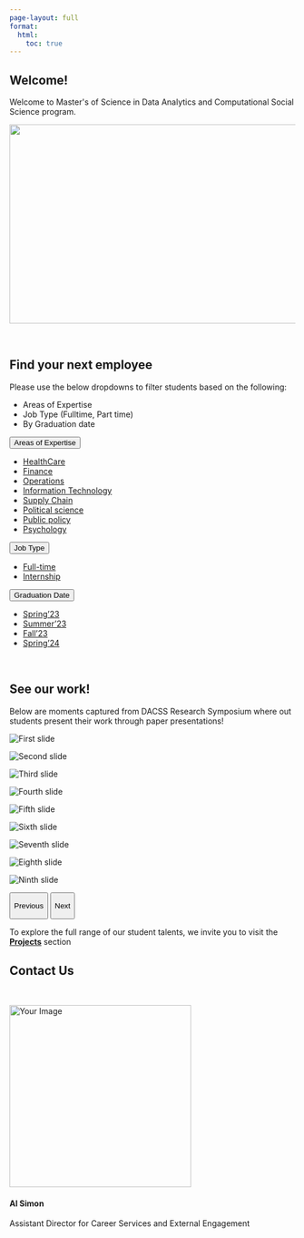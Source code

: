 ```yaml
---
page-layout: full
format:
  html:
    toc: true
---
```


## Welcome!

```{=html}
<p style={font-size: '13px'}>Welcome to Master's of Science in Data Analytics and Computational Social Science program. </p>
```
<!-- Center Align main image -->

::: {.d-flex .justify-content-center}
<img src="images/DACSS_People.png" class="rounded" width="700" height="350"/>
:::

<br>

## Find your next employee

Please use the below dropdowns to filter students based on the following:

-   Areas of Expertise
-   Job Type (Fulltime, Part time)
-   By Graduation date

::: dropdown
<button class="btn btn-danger dropdown-toggle" type="button" id="dropdownMenuButton1" data-bs-toggle="dropdown" aria-expanded="false">
Areas of Expertise
</button>

<ul class="dropdown-menu" aria-labelledby="dropdownMenuButton1">

<li><a class="dropdown-item" href="./people.html#category=healthcare" target="_blank">HealthCare</a></li>

<li><a class="dropdown-item" href="./people.html#category=finance" target="_blank">Finance</a></li>

<li><a class="dropdown-item" href="./people.html#category=operations" target="_blank">Operations</a></li>

<li><a class="dropdown-item" href="./people.html#category=it" target="_blank">Information Technology</a></li>

<li><a class="dropdown-item" href="./people.html#category=supply_chain" target="_blank">Supply Chain</a></li>

<li><a class="dropdown-item" href="./people.html#category=political_science" target="_blank">Political science</a></li>

<li><a class="dropdown-item" href="./people.html#category=public-policy" target="_blank">Public policy</a></li>

<li><a class="dropdown-item" href="./people.html#category=psychology" target="_blank">Psychology</a></li>

</ul>
:::

::: dropdown
<button class="btn btn-danger dropdown-toggle" type="button" id="dropdownMenuButton1" data-bs-toggle="dropdown" aria-expanded="false">
Job Type
</button>

<ul class="dropdown-menu" aria-labelledby="dropdownMenuButton1">

<li><a class="dropdown-item" href="./people.html#category=full-time" target="_blank">Full-time</a></li>

<li><a class="dropdown-item" href="./people.html#category=internship" target="_blank">Internship</a></li>

</ul>
:::

::: dropdown
<button class="btn btn-danger dropdown-toggle" type="button" id="dropdownMenuButton1" data-bs-toggle="dropdown" aria-expanded="false">
Graduation Date
</button>

<ul class="dropdown-menu" aria-labelledby="dropdownMenuButton1">

<li><a class="dropdown-item" href="./people.html#category=spring23" target="_blank">Spring'23</a></li>

<li><a class="dropdown-item" href="./people.html#category=summer23" target="_blank">Summer'23</a></li>

<li><a class="dropdown-item" href="./people.html#category=fall23" target="_blank">Fall'23</a></li>

<li><a class="dropdown-item" href="./people.html#category=spring24" target="_blank">Spring'24</a></li>

</ul>
:::

<br>

## See our work!

Below are moments captured from DACSS Research Symposium where out students present their work through paper presentations!

::: {#myCarousel .carousel .slide data-bs-ride="carousel" data-bs-interval="2500"}
::: carousel-inner
::: {.carousel-item .active}
::: row
::: col
<img src="images/Research_symposium/img1.jpg" alt="First slide" class="d-block w-100"/>
:::

::: col
<img src="images/Research_symposium/img2.jpg" alt="Second slide" class="d-block w-100"/>
:::

::: col
<img src="images/Research_symposium/img3.jpg" alt="Third slide" class="d-block w-100"/>
:::
:::
:::

::: carousel-item
::: row
::: col
<img src="images/Research_symposium/img4.jpg" alt="Fourth slide" class="d-block w-100"/>
:::

::: col
<img src="images/Research_symposium/img5.jpg" alt="Fifth slide" class="d-block w-100"/>
:::

::: col
<img src="images/Research_symposium/img6.jpg" alt="Sixth slide" class="d-block w-100"/>
:::
:::
:::

::: carousel-item
::: row
::: col
<img src="images/Research_symposium/img7.jpg" alt="Seventh slide" class="d-block w-100"/>
:::

::: col
<img src="images/Research_symposium/img8.jpg" alt="Eighth slide" class="d-block w-100"/>
:::

::: col
<img src="images/Research_symposium/img9.jpg" alt="Ninth slide" class="d-block w-100"/>
:::
:::
:::
:::

<button class="carousel-control-prev" type="button" data-bs-target="#myCarousel" data-bs-slide="prev">

[Previous]{.visually-hidden}

</button>

<button class="carousel-control-next" type="button" data-bs-target="#myCarousel" data-bs-slide="next">

[Next]{.visually-hidden}

</button>
:::

```{=html}
<script src="https://cdn.jsdelivr.net/npm/bootstrap@5.0.0-beta3/dist/js/bootstrap.bundle.min.js" integrity="sha384-JEW9xMcG8R+pH31jmWH6WWP0WintQrMb4s7ZOdauHnUtxwoG2vI5DkLtS3qm9Ekf" crossorigin="anonymous"></script>
```
To explore the full range of our student talents, we invite you to visit the <a href="./pages/projects.html" target="_blank"><b>Projects</b></a> section

## Contact Us

<br>

::: container
::: row
::: {.col-sm-6 .d-flex.justify-content-center}
::: text-center
<img src="images/Al_Simon.png" alt="Your Image" class="img-fluid rounded" width="320" height="320"/>

<h4 class="mt-3 mb-0">

Al Simon

</h4>

<p class="lead mt-3 mb-0">

Assistant Director for Career Services and External Engagement

</p>
:::
:::

::: col-sm-6
```{=html}
<script src="https://apps.elfsight.com/p/platform.js" defer></script>
```
::: elfsight-app-8bc17fb7-0408-491a-8576-0f96ea7c486f
:::
:::
:::
:::

<!-- <script src="https://apps.elfsight.com/p/platform.js" defer></script> -->

<!-- <div class="elfsight-app-8bc17fb7-0408-491a-8576-0f96ea7c486f"></div> -->

